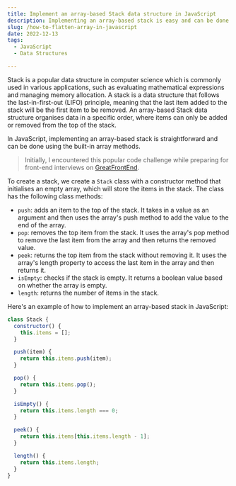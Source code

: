 ```yaml
---
title: Implement an array-based Stack data structure in JavaScript
description: Implementing an array-based stack is easy and can be done using the built-in array methods
slug: /how-to-flatten-array-in-javascript
date: 2022-12-13
tags:
  - JavaScript
  - Data Structures

---
```


Stack is a popular data structure in computer science which is commonly used in various applications, such as evaluating mathematical expressions and managing memory allocation. A stack is a data structure that follows the last-in-first-out (LIFO) principle, meaning that the last item added to the stack will be the first item to be removed. An array-based Stack data structure organises data in a specific order, where items can only be added or removed from the top of the stack.

In JavaScript, implementing an array-based stack is straightforward and can be done using the built-in array methods.

> Initially, I encountered this popular code challenge while preparing for front-end interviews on [GreatFrontEnd](https://www.greatfrontend.com/?fpr=edvins).

To create a stack, we create a `Stack` class with a constructor method that initialises an empty array, which will store the items in the stack. The class has the following class methods:

- `push`: adds an item to the top of the stack. It takes in a value as an argument and then uses the array's push method to add the value to the end of the array.
- `pop`: removes the top item from the stack. It uses the array's pop method to remove the last item from the array and then returns the removed value.
- `peek`: returns the top item from the stack without removing it. It uses the array's length property to access the last item in the array and then returns it.
- `isEmpty`: checks if the stack is empty. It returns a boolean value based on whether the array is empty.
- `length`: returns the number of items in the stack.

Here's an example of how to implement an array-based stack in JavaScript:

```js
class Stack {
  constructor() {
    this.items = [];
  }

  push(item) {
    return this.items.push(item);
  }

  pop() {
    return this.items.pop();
  }

  isEmpty() {
    return this.items.length === 0;
  }

  peek() {
    return this.items[this.items.length - 1];
  }

  length() {
    return this.items.length;
  }
}
```
